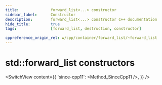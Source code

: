 ```yaml
---
title:				forward_list<...> constructor
sidebar_label:		Constructor
description:		forward_list<...> constructor C++ documentation
hide_title:			true
tags:				[forward_list, destruction, constructor]

cppreference_origin_rel: w/cpp/container/forward_list/~forward_list
---
```



<!-- constructors -->
<!-- import Method_SinceCpp11	from './_codes/constructors/since-cpp11.mdx'; -->

# std::forward_list constructors

<SwitchView content={{
	'since-cpp11': <Method_SinceCpp11 />,
}} />

